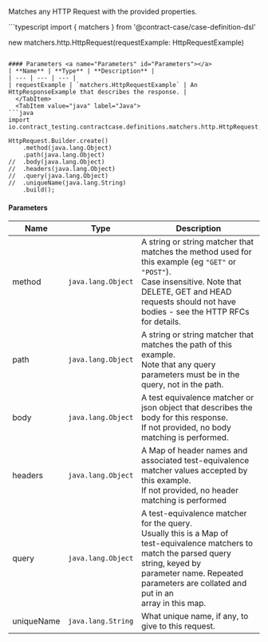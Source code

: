 
Matches any HTTP Request with the provided properties.

<Tabs groupId="language">
  <TabItem value="typescript" label="Typescript">
```typescript
import { matchers } from '@contract-case/case-definition-dsl'

new matchers.http.HttpRequest(requestExample: HttpRequestExample)
```

#### Parameters <a name="Parameters" id="Parameters"></a>
| **Name** | **Type** | **Description** |
| --- | --- | --- |
| requestExample | `matchers.HttpRequestExample` | An HttpResponseExample that describes the response. |
  </TabItem>
  <TabItem value="java" label="Java">
```java
import io.contract_testing.contractcase.definitions.matchers.http.HttpRequest;

HttpRequest.Builder.create()
    .method(java.lang.Object)
    .path(java.lang.Object)
//  .body(java.lang.Object)
//  .headers(java.lang.Object)
//  .query(java.lang.Object)
//  .uniqueName(java.lang.String)
    .build();
```

#### Parameters <a name="Parameters" id="Parameters"></a>
| **Name** | **Type** | **Description** |
| --- | --- | --- |
| method | `java.lang.Object` | A string or string matcher that matches the method used for this example (eg `"GET"` or `"POST"`).<br/>Case insensitive. Note that DELETE, GET and HEAD<br/>requests should not have bodies - see the HTTP RFCs for details. |
| path | `java.lang.Object` | A string or string matcher that matches the path of this example.<br/>Note that any query parameters must be in the query, not in the path. |
| body | `java.lang.Object` | A test equivalence matcher or json object that describes the body for this response.<br/>If not provided, no body matching is performed. |
| headers | `java.lang.Object` | A Map of header names and associated test-equivalence matcher values accepted by this example.<br/>If not provided, no header matching is performed |
| query | `java.lang.Object` | A test-equivalence matcher for the query.<br/>Usually this is a Map of<br/>test-equivalence matchers to match the parsed query string, keyed by<br/>parameter name. Repeated parameters are collated and put in an<br/>array in this map. |
| uniqueName | `java.lang.String` | What unique name, if any, to give to this request. |
  </TabItem>
</Tabs>
